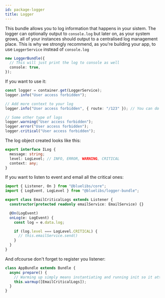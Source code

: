 ```yaml
---
id: package-logger
title: Logger
---
```



<PackageHeader version="1.0.0" packageName="logger-bundle" containsTypeDefs />

This bundle allows you to log information that happens in your sistem. The logger can optionally output to `console.log` but later on, as your system grows, all of your instances should output to a centralised log management place. This is why we strongly recommend, as you're building your app, to use `LoggerService` instead of `console.log`

```typescript
new LoggerBundle({
  // This will just print the log to console as well
  console: true,
});
```

If you want to use it:

```typescript
const logger = container.get(LoggerService);
logger.info("User access forbidden");

// Add more context to your log
logger.info("User access forbidden", { route: "/123" }); // You can do anything you like to your context

// Some other type of logs
logger.warning("User access forbidden");
logger.error("User access forbidden");
logger.critical("User access forbidden");
```

The log object created looks like this:

```typescript
export interface ILog {
  message: string;
  level: LogLevel; // INFO, ERROR, WARNING, CRITICAL
  context: any;
}
```

If you want to listen to event and email all the critical ones:

```typescript
import { Listener, On } from "@bluelibs/core";
import { LogEvent, LogLevel } from "@bluelibs/logger-bundle";

export class EmailCriticalLogs extends Listener {
  constructor(protected readonly emailService: EmailService) {}

  @On(LogEvent)
  onLog(e: LogEvent) {
    const log = e.data.log;

    if (log.level === LogLevel.CRITICAL) {
      // this.emailService.send()
    }
  }
}
```

And ofcourse don't forget to register you listener:

```typescript
class AppBundle extends Bundle {
  async prepare() {
    // Warming up simply means instantiating and running init so it attaches events
    this.warmup([EmailCriticalLogs]);
  }
}
```
